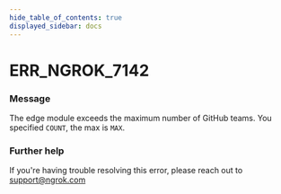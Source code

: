 ```yaml
---
hide_table_of_contents: true
displayed_sidebar: docs
---
```



# ERR_NGROK_7142

### Message

The edge module exceeds the maximum number of GitHub teams. You specified `COUNT`, the max is `MAX`.

<ErrorDetails error="err_ngrok_7142" />

### Further help

If you're having trouble resolving this error, please reach out to [support@ngrok.com](mailto:support@ngrok.com?subject=Help%20with%20ERR_NGROK_7142)

